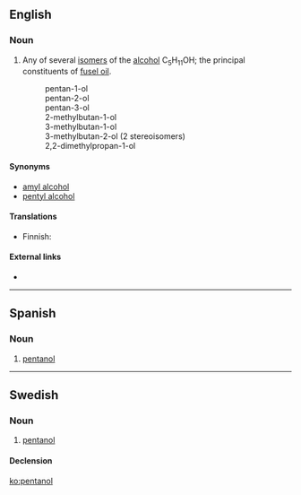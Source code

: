 ==English==
{{wikipedia}}

===Noun===
{{en-noun}}

# {{context|organic compound|lang=en}} Any of several [[isomer]]s of the [[alcohol]] C<sub>5</sub>H<sub>11</sub>OH; the principal constituents of [[fusel oil]].
#: pentan-1-ol
#: pentan-2-ol
#: pentan-3-ol
#:2-methylbutan-1-ol
#:3-methylbutan-1-ol
#:3-methylbutan-2-ol (2 stereoisomers)
#:2,2-dimethylpropan-1-ol

====Synonyms====
* [[amyl alcohol]]
* [[pentyl alcohol]]

====Translations====
{{trans-top|isomer}}
* Finnish: {{t-|fi|amyylialkoholi}}
{{trans-mid}}
{{trans-bottom}}

====External links====
* {{pedialite|Amyl alcohol}}

----

==Spanish==
{{wikipedia|lang=es}}

===Noun===
{{es-noun|m|es}}

# {{context|organic compound|lang=es}} [[#English|pentanol]]

----

==Swedish==

===Noun===
{{sv-noun|c}}

# {{context|organic compound|lang=sv}} [[#English|pentanol]]

====Declension====
{{sv-noun-reg-er}}

[[ko:pentanol]]